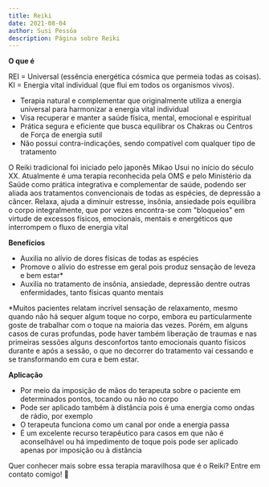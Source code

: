 ```yaml
---
title: Reiki
date: 2021-08-04
author: Susi Pessôa
description: Página sobre Reiki
---
```


**O que é**

REI = Universal (essência energética cósmica que permeia todas as coisas).
KI = Energia vital individual (que flui em todos os organismos vivos).

- Terapia natural e complementar que originalmente utiliza a energia universal para harmonizar a energia vital individual
- Visa recuperar e manter a saúde física, mental, emocional e espiritual
- Prática segura e eficiente que busca equilibrar os Chakras ou Centros de Força de energia sutil
- Não possui contra-indicações, sendo compatível com qualquer tipo de tratamento

O Reiki tradicional foi iniciado pelo japonês Mikao Usui no início do século XX. Atualmente é uma terapia reconhecida pela OMS e pelo Ministério da Saúde como prática integrativa e complementar de saúde, podendo ser aliada aos tratamentos convencionais de todas as espécies, de depressão a câncer. Relaxa, ajuda a diminuir estresse, insônia, ansiedade pois equilibra o corpo integralmente, que por vezes encontra-se com "bloqueios" em virtude de excessos físicos, emocionais, mentais e energéticos que interrompem o fluxo de energia vital

**Benefícios**

- Auxilia no alívio de dores físicas de todas as espécies
- Promove o alívio do estresse em geral pois produz sensação de leveza e bem estar\*
- Auxilia no tratamento de insônia, ansiedade, depressão dentre outras enfermidades, tanto físicas quanto mentais

<div style={{ fontSize: "12px" }}>
  *Muitos pacientes relatam incrível sensação de relaxamento, mesmo quando não
  há sequer algum toque no corpo, embora eu particularmente goste de trabalhar
  com o toque na maioria das vezes. Porém, em alguns casos de curas profundas,
  pode haver também liberação de traumas e nas primeiras sessões alguns
  desconfortos tanto emocionais quanto físicos durante e após a sessão, o que no
  decorrer do tratamento vai cessando e se transformando em cura e bem estar.
</div>

**Aplicação**

- Por meio da imposição de mãos do terapeuta sobre o paciente em determinados pontos, tocando ou não no corpo
- Pode ser aplicado também à distância pois é uma energia como ondas de rádio, por exemplo
- O terapeuta funciona como um canal por onde a energia passa
- É um excelente recurso terapêutico para casos em que não é aconselhável ou há impedimento de toque pois pode ser aplicado apenas por imposição ou à distância

Quer conhecer mais sobre essa terapia maravilhosa que é o Reiki? Entre em contato comigo! 🌹
